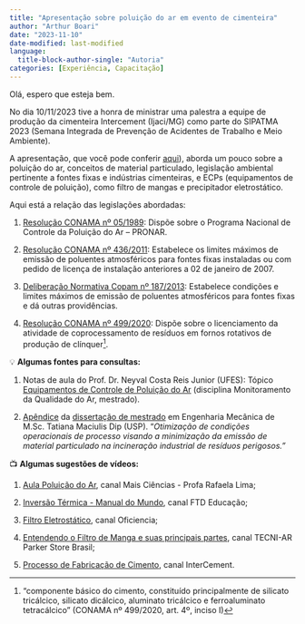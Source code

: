 ```yaml
---
title: "Apresentação sobre poluição do ar em evento de cimenteira"
author: "Arthur Boari"
date: "2023-11-10"
date-modified: last-modified
language: 
  title-block-author-single: "Autoria"
categories: [Experiência, Capacitação]
---
```


Olá, espero que esteja bem.

No dia 10/11/2023 tive a honra de ministrar uma palestra a equipe de produção da cimenteira Intercement (Ijaci/MG) como parte do SIPATMA 2023 (Semana Integrada de Prevenção de Acidentes de Trabalho e Meio Ambiente).

A apresentação, que você pode conferir [aqui](Apresentação_cimenteira.pdf)), aborda um pouco sobre a poluição do ar, conceitos de material particulado, legislação ambiental pertinente a fontes fixas e indústrias cimenteiras, e ECPs (equipamentos de controle de poluição), como filtro de mangas e precipitador eletrostático.

Aqui está a relação das legislações abordadas:

1.  [Resolução CONAMA nº 05/1989](https://www.suape.pe.gov.br/images/publicacoes/resolucao/Resolu%C3%83%C2%A7%C3%83%C2%A3o_CONAMA_005.1989.pdf): Dispõe sobre o Programa Nacional de Controle da Poluição do Ar -- PRONAR.

2.  [Resolução CONAMA nº 436/2011](https://www.novaconcursos.com.br/blog/pdf/resolucao-436-2011.pdf): Estabelece os limites máximos de emissão de poluentes atmosféricos para fontes fixas instaladas ou com pedido de licença de instalação anteriores a 02 de janeiro de 2007.

3.  [Deliberação Normativa Copam nº 187/2013](https://www.legisweb.com.br/legislacao/?id=258656): Estabelece condições e limites máximos de emissão de poluentes atmosféricos para fontes fixas e dá outras providências.

4.  [Resolução CONAMA nº 499/2020](https://www.legisweb.com.br/legislacao/?id=403295): Dispõe sobre o licenciamento da atividade de coprocessamento de resíduos em fornos rotativos de produção de clínquer[^1].

[^1]: "componente básico do cimento, constituído principalmente de silicato tricálcico, silicato dicálcico, aluminato tricálcico e ferroaluminato tetracálcico" (CONAMA nº 499/2020, art. 4º, inciso I)

💡 **Algumas fontes para consultas:**

1.  Notas de aula do Prof. Dr. Neyval Costa Reis Junior (UFES): Tópico [Equipamentos de Controle de Poluição do Ar](http://www.inf.ufes.br/%7Eneyval/Monitoramento_Qualidade_Ar/Equipamentos_de_controle_de_emissao.pdf) (disciplina Monitoramento da Qualidade do Ar, mestrado).

2.  [Apêndice](https://teses.usp.br/teses/disponiveis/18/18135/tde-14022005-132933/publico/mestDipapendiceI_.pdf) da [dissertação de mestrado](https://teses.usp.br/teses/disponiveis/18/18135/tde-14022005-132933/pt-br.php) em Engenharia Mecânica de M.Sc. Tatiana Maciulis Dip (USP). "*Otimização de condições operacionais de processo visando a minimização da emissão de material particulado na incineração industrial de resíduos perigosos."*

📺 **Algumas sugestões de vídeos:**

1.  [Aula Poluição do Ar](https://www.youtube.com/watch?v=9QQaZGka58s), canal Mais Ciências - Profa Rafaela Lima;

2.  [Inversão Térmica - Manual do Mundo](https://www.youtube.com/watch?v=SYKeSb2iAQQ), canal FTD Educação;

3.  [Filtro Eletrostático](https://www.youtube.com/watch?v=WL68dNSU8oo), canal Oficiencia;

4.  [Entendendo o Filtro de Manga e suas principais partes](https://www.youtube.com/watch?v=H71jYlU_Cf8), canal TECNI-AR Parker Store Brasil;

5.  [Processo de Fabricação de Cimento](https://www.youtube.com/watch?v=MvJ4TxS2icg), canal InterCement.
